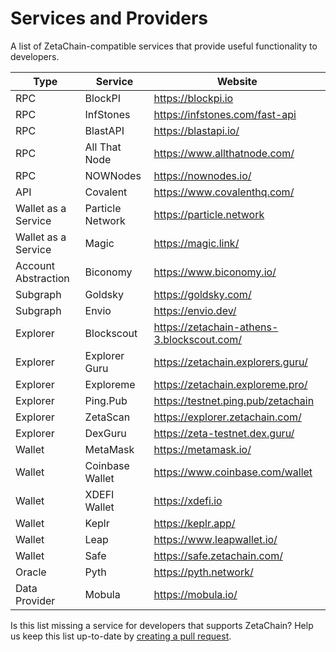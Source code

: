 # Services and Providers

A list of ZetaChain-compatible services that provide useful functionality to
developers.

| Type                | Service          | Website                                    |
| ------------------- | ---------------- | ------------------------------------------ |
| RPC                 | BlockPI          | https://blockpi.io                         |
| RPC                 | InfStones        | https://infstones.com/fast-api             |
| RPC                 | BlastAPI         | https://blastapi.io/                       |
| RPC                 | All That Node    | https://www.allthatnode.com/               |
| RPC                 | NOWNodes         | https://nownodes.io/                       |
| API                 | Covalent         | https://www.covalenthq.com/                |
| Wallet as a Service | Particle Network | https://particle.network                   |
| Wallet as a Service | Magic            | https://magic.link/                        |
| Account Abstraction | Biconomy         | https://www.biconomy.io/                   |
| Subgraph            | Goldsky          | https://goldsky.com/                       |
| Subgraph            | Envio            | https://envio.dev/                         |
| Explorer            | Blockscout       | https://zetachain-athens-3.blockscout.com/ |
| Explorer            | Explorer Guru    | https://zetachain.explorers.guru/          |
| Explorer            | Exploreme        | https://zetachain.exploreme.pro/           |
| Explorer            | Ping.Pub         | https://testnet.ping.pub/zetachain         |
| Explorer            | ZetaScan         | https://explorer.zetachain.com/            |
| Explorer            | DexGuru          | https://zeta-testnet.dex.guru/             |
| Wallet              | MetaMask         | https://metamask.io/                       |
| Wallet              | Coinbase Wallet  | https://www.coinbase.com/wallet            |
| Wallet              | XDEFI Wallet     | https://xdefi.io                           |
| Wallet              | Keplr            | https://keplr.app/                         |
| Wallet              | Leap             | https://www.leapwallet.io/                 |
| Wallet              | Safe             | https://safe.zetachain.com/                |
| Oracle              | Pyth             | https://pyth.network/                      |
| Data Provider       | Mobula           | https://mobula.io/                         |

Is this list missing a service for developers that supports ZetaChain? Help us
keep this list up-to-date by
[creating a pull request](https://github.com/zeta-chain/docs/blob/main/src/pages/reference/network/services.mdx).
